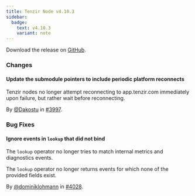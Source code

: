 ```yaml
---
title: Tenzir Node v4.10.3
sidebar:
  badge:
    text: v4.10.3
    variant: note
---
```


Download the release on [GitHub](https://github.com/tenzir/tenzir/releases/tag/v4.10.3).

### Changes

#### Update the submodule pointers to include periodic platform reconnects

Tenzir nodes no longer attempt reconnecting to app.tenzir.com immediately upon
failure, but rather wait before reconnecting.

By [@Dakostu](https://github.com/Dakostu) in [#3997](https://github.com/tenzir/tenzir/pull/3997).

### Bug Fixes

#### Ignore events in `lookup` that did not bind

The `lookup` operator no longer tries to match internal metrics and diagnostics
events.

The `lookup` operator no longer returns events for which none of the provided
fields exist.

By [@dominiklohmann](https://github.com/dominiklohmann) in [#4028](https://github.com/tenzir/tenzir/pull/4028).
